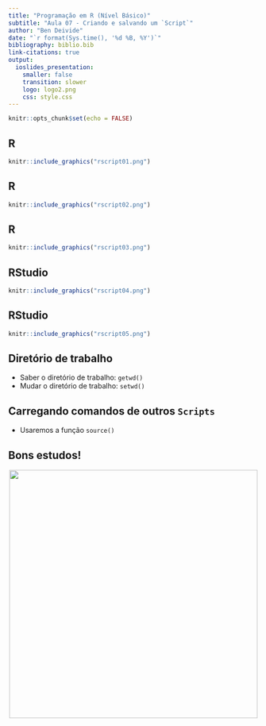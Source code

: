 ```yaml
---
title: "Programação em R (Nível Básico)"
subtitle: "Aula 07 - Criando e salvando um `Script`"
author: "Ben Deivide"
date: "`r format(Sys.time(), '%d %B, %Y')`"
bibliography: biblio.bib
link-citations: true
output: 
  ioslides_presentation:
    smaller: false
    transition: slower
    logo: logo2.png
    css: style.css
---
```


```r
knitr::opts_chunk$set(echo = FALSE)
```

## R

```r
knitr::include_graphics("rscript01.png")
```

## R

```r
knitr::include_graphics("rscript02.png")
```

## R

```r
knitr::include_graphics("rscript03.png")
```


## RStudio

```r
knitr::include_graphics("rscript04.png")
```

## RStudio

```r
knitr::include_graphics("rscript05.png")
```

## Diretório de trabalho

- Saber o diretório de trabalho: `getwd()`
- Mudar o diretório de trabalho: `setwd()`

## Carregando comandos de outros `Scripts`

- Usaremos a função `source()`

## Bons estudos!

<center>
[![](logo2.png){height=500 width=500}](http://youtube.com/bendeivide){target="_blank"}
</center>




